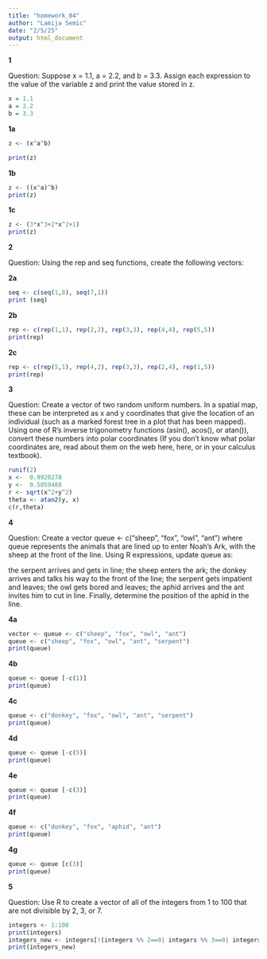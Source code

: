 ```yaml
---
title: "homework_04"
author: "Lamija Semic"
date: "2/5/25"
output: html_document
---
```


**1**

Question: 
Suppose x = 1.1, a = 2.2, and b = 3.3. Assign each expression to the value of the variable z and print the value stored in z.
```r
x = 1.1
a = 2.2
b = 3.3
```

**1a**
```r
z <- (x^a^b)

print(z)
```

**1b**
```r
z <- ((x^a)^b)
print(z)
```



**1c**
```r
z <- (3*x^3+2*x^2+1)
print(z)
```


**2**

Question: 
Using the rep and seq functions, create the following vectors:

**2a**
```r
seq <- c(seq(1,8), seq(7,1))
print (seq)
```



**2b**
```r
rep <- c(rep(1,1), rep(2,2), rep(3,3), rep(4,4), rep(5,5))
print(rep)
```


**2c**
```r
rep <- c(rep(5,1), rep(4,2), rep(3,3), rep(2,4), rep(1,5))
print(rep)
```



**3**

Question: 
Create a vector of two random uniform numbers. In a spatial map, these can be interpreted as x and y coordinates that give the location of an individual (such as a marked forest tree in a plot that has been mapped). Using one of R’s inverse trigonometry functions (asin(), acos(), or atan()), convert these numbers into polar coordinates (If you don’t know what polar coordinates are, read about them on the web here, here, or in your calculus textbook).
```r
runif(2)
x <-  0.9920278
y <-  0.5059488
r <- sqrt(x^2+y^2)
theta <- atan2(y, x)
c(r,theta)
```



**4**

Question: 
Create a vector queue <- c("sheep", "fox", "owl", "ant") where queue represents the animals that are lined up to enter Noah’s Ark, with the sheep at the front of the line. Using R expressions, update queue as:

the serpent arrives and gets in line;
the sheep enters the ark;
the donkey arrives and talks his way to the front of the line;
the serpent gets impatient and leaves;
the owl gets bored and leaves;
the aphid arrives and the ant invites him to cut in line.
Finally, determine the position of the aphid in the line.

**4a**
```r
vector <- queue <- c("sheep", "fox", "owl", "ant")
queue <- c("sheep", "fox", "owl", "ant", "serpent")
print(queue)
```

**4b**
```r
queue <- queue [-c(1)]
print(queue)
```

**4c**
```r
queue <- c("donkey", "fox", "owl", "ant", "serpent")
print(queue)
```

**4d**
```r
queue <- queue [-c(5)]
print(queue)
```

**4e**
```r
queue <- queue [-c(3)]
print(queue)
```

**4f**
```r
queue <- c("donkey", "fox", "aphid", "ant")
print(queue)
```

**4g**
```r
queue <- queue [c(3)]
print(queue)
```

**5**

Question: 
Use R to create a vector of all of the integers from 1 to 100 that are not divisible by 2, 3, or 7.
```r
integers <- 1:100
print(integers)
integers_new <- integers[!(integers %% 2==0| integers %% 3==0| integers %% 7==0)]
print(integers_new)
```

